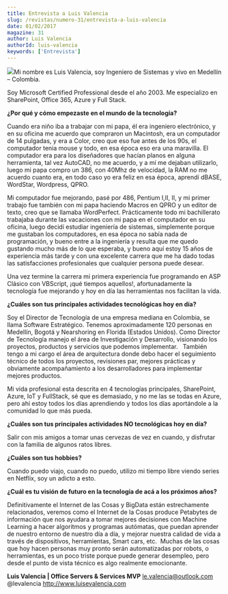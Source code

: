 ```yaml
---
title: Entrevista a Luis Valencia
slug: /revistas/numero-31/entrevista-a-luis-valencia
date: 01/02/2017
magazine: 31
author: Luis Valencia
authorId: luis-valencia
keywords: ['Entrevista']
---
```



<ArticleHeader frontmatter={props.pageContext.frontmatter} />



![](/../images/autores/luis-valencia.png#author)Mi nombre es Luis Valencia, soy Ingeniero de Sistemas y vivo en Medellín – Colombia.

Soy Microsoft Certified Professional desde el año 2003.
  Me especializo en SharePoint, Office 365, Azure y Full Stack. 


**¿Por qué y cómo empezaste en el mundo de la tecnología?**

Cuando era niño iba a trabajar con mi papa, él era ingeniero electrónico, y en su oficina me acuerdo que compraron un Macintosh, era un computador de 14 pulgadas, y era a Color, creo que eso fue antes de los 90s, el computador tenia mouse y todo, en esa época eso era una maravilla. El computador era para los diseñadores que hacían planos en alguna herramienta, tal vez AutoCAD, no me acuerdo, y a mí me dejaban utilizarlo, luego mi papa compro un 386, con 40Mhz de velocidad, la RAM no me acuerdo cuanto era, en todo caso yo era feliz en esa época, aprendí dBASE, WordStar, Wordpress, QPRO.

Mi computador fue mejorando, pasé por 486, Pentium I,II, II, y mi primer trabajo fue también con mi papa haciendo Macros en QPRO y un editor de texto, creo que se llamaba WordPerfect. Prácticamente todo mi bachillerato trabajaba durante las vacaciones con mi papa en el computador en su oficina, luego decidí estudiar ingeniería de sistemas, simplemente porque me gustaban los computadores, en esa época no sabía nada de programación, y bueno entre a la ingeniería y resulta que me quedo gustando mucho más de lo que esperaba, y bueno aquí estoy 15 años de experiencia más tarde y con una excelente carrera que me ha dado todas las satisfacciones profesionales que cualquier persona puede desear.

Una vez termine la carrera mi primera experiencia fue programando en ASP Clásico con VBScript, ¡qué tiempos aquellos!, afortunadamente la tecnología fue mejorando y hoy en día las herramientas nos facilitan la vida.

**¿Cuáles son tus principales actividades tecnológicas hoy en día?**

Soy el Director de Tecnología de una empresa mediana en Colombia, se llama Software Estratégico. Tenemos aproximadamente 120 personas en Medellín, Bogotá y Nearshoring en Florida (Estados Unidos). Como Director de Tecnología manejo el área de Investigación y Desarrollo, visionando los proyectos, productos y servicios que podemos implementar.   También tengo a mi cargo el área de arquitectura donde debo hacer el seguimiento técnico de todos los proyectos, revisiones par, mejores prácticas y obviamente acompañamiento a los desarrolladores para implementar mejores productos.

Mi vida profesional esta descrita en 4 tecnologías principales, SharePoint, Azure, IoT y FullStack, sé que es demasiado, y no me las se todas en Azure, pero ahí estoy todos los días aprendiendo y todos los días aportándole a la comunidad lo que más pueda.

**¿Cuáles son tus principales actividades NO tecnológicas hoy en día?**

Salir con mis amigos a tomar unas cervezas de vez en cuando, y disfrutar con la familia de algunos ratos libres.

**¿Cuáles son tus hobbies?**

Cuando puedo viajo, cuando no puedo, utilizo mi tiempo libre viendo series en Netflix, soy un adicto a esto.

**¿Cuál es tu visión de futuro en la tecnología de acá a los próximos años?**

Definitivamente el Internet de las Cosas y BigData están estrechamente relacionados, veremos como el Internet de la Cosas produce Petabytes de información que nos ayudara a tomar mejores decisiones con Machine Learning a hacer algoritmos y programas autómatas, que puedan aprender de nuestro entorno de nuestro día a día, y mejorar nuestra calidad de vida a través de dispositivos, herramientas, Smart cars, etc.  Muchas de las cosas que hoy hacen personas muy pronto serán automatizadas por robots, o herramientas, es un poco triste porque puede generar desempleo, pero desde el punto de vista técnico es algo realmente emocionante.

**Luis Valencia | Office Servers & Services MVP**
 le.valencia@outlook.com
 @levalencia
 http://www.luisevalencia.com ​

